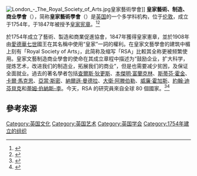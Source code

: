 {{About|文化与艺术相关机构|其他缩写RSA的其他含义|RSA}}
{{Expand language|1=en|time=2021-12-20T11:19:21+00:00}}
[[Image:London_-_The_Royal_Society_of_Arts.jpg|thumb]]皇家藝術學會]]
'''皇家藝術、制造、商业學會'''（{{lang-en|The Royal Society for the Encouragement of Arts, Manufactures and Commerce}}），简称'''皇家藝術學會'''（{{lang-en|Royal Society of Arts}}）是[[英国|英国]]的一个多学科机构，位于[[伦敦|伦敦]]，成立于1754年，于1847年被授予[[皇家宪章|皇家宪章]]。<ref>{{cite web|url=http://www.thersa.org/about-us|title=About the RSA|access-date=2021-12-20|archive-date=2019-04-05|archive-url=https://web.archive.org/web/20190405150331/https://www.thersa.org/about-us|dead-url=no}}</ref><ref>{{Cite book|last=Howes|first=Anton|url=https://books.google.com/books?id=Nju-DwAAQBAJ|title=Arts and Minds: How the Royal Society of Arts Changed a Nation|date=2020|publisher=Princeton University Press|isbn=978-0-691-18264-3|language=en|access-date=2021-12-20|archive-date=2021-09-26|archive-url=https://web.archive.org/web/20210926055828/https://books.google.com/books?id=Nju-DwAAQBAJ|dead-url=no}}</ref>

{{link-en|威廉·希普利|William Shipley}}於1754年成立了藝術、製造和商業促進協會，1847年獲得皇家憲章，並於1908年由[[愛德華七世|愛德華七世]]國王在其名稱中使用“皇家”一詞的權利。在皇家文藝學會的建筑中楣上刻有「Royal Society of Arts」，此简称及缩写「RSA」比較其全称更被频繁使用。皇家文藝制造商业學會的使命在其成立章程中描述为“鼓励企业，扩大科学，提炼艺术，改进我们的制造业，拓展我们的商业”，但是也需要减少贫困，及保证全面就业。過去的著名學者包括[[查爾斯·狄更斯|查爾斯·狄更斯]]、[[本傑明·富蘭克林|本傑明·富蘭克林]]、[[斯蒂芬·霍金|斯蒂芬·霍金]]、[[卡爾·馬克思|卡爾·馬克思]]、[[亞當·斯密|亞當·斯密]]、[[納爾遜·曼德拉|納爾遜·曼德拉]]、[[大衛·阿滕伯勒|大衛·阿滕伯勒]]、[[威廉·霍加斯|威廉·霍加斯]]、[[約翰·迪芬貝克|約翰·迪芬貝克]]和[[蒂姆·伯納斯-李|蒂姆·伯納斯-李]]。今天，RSA 的研究員來自全球 80 個國家。<ref>{{cite web|url=http://www.thersa.org/about-us/history-and-archive/rsa-history-timeline|title=History of the RSA|url-status=dead|archive-url=https://web.archive.org/web/20081201183144/http://www.thersa.org/about-us/history-and-archive/rsa-history-timeline|archive-date=1 December 2008}}</ref><ref name=na>{{cite web|url=http://nationalarchives.gov.uk/nra/lists/GB-0403-RSA.htm|title=The Royal Society for the Encouragement of Arts, Manufactures and Commerce: records|website=nationalarchives.gov.uk|access-date=2021-12-20|archive-date=2017-03-05|archive-url=https://web.archive.org/web/20170305023739/http://nationalarchives.gov.uk/nra/lists/GB-0403-RSA.htm|dead-url=no}}</ref>

==參考來源==
{{reflist}}

{{Authority control}}
{{Art-stub}}

[[Category:英国文化|Category:英国文化]]
[[Category:英国艺术|Category:英国艺术]]
[[Category:英国学会|Category:英国学会]]
[[Category:1754年建立的组织|Category:1754年建立的组织]]